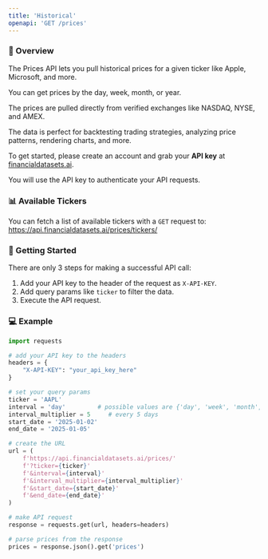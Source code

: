 ```yaml
---
title: 'Historical'
openapi: 'GET /prices'
---
```


### 👋  Overview
The Prices API lets you pull historical prices for a given ticker like Apple, Microsoft, and more.  

You can get prices by the day, week, month, or year.

The prices are pulled directly from verified exchanges like NASDAQ, NYSE, and AMEX.

The data is perfect for backtesting trading strategies, analyzing price patterns, rendering charts, and more.

To get started, please create an account and grab your <b>API key</b> at [financialdatasets.ai](https://financialdatasets.ai).

You will use the API key to authenticate your API requests.

### 📊 Available Tickers
You can fetch a list of available tickers with a `GET` request to:
https://api.financialdatasets.ai/prices/tickers/

###  🚀  Getting Started
There are only 3 steps for making a successful API call:
1. Add your API key to the header of the request as `X-API-KEY`.
2. Add query params like `ticker` to filter the data.
3. Execute the API request.

### 💻  Example

```python Prices
import requests

# add your API key to the headers
headers = {
    "X-API-KEY": "your_api_key_here"
}

# set your query params
ticker = 'AAPL'
interval = 'day'         # possible values are {'day', 'week', 'month', 'year'}
interval_multiplier = 5     # every 5 days
start_date = '2025-01-02'
end_date = '2025-01-05'

# create the URL
url = (
    f'https://api.financialdatasets.ai/prices/'
    f'?ticker={ticker}'
    f'&interval={interval}'
    f'&interval_multiplier={interval_multiplier}'
    f'&start_date={start_date}'
    f'&end_date={end_date}'
)

# make API request
response = requests.get(url, headers=headers)

# parse prices from the response
prices = response.json().get('prices')
```